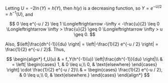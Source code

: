 Letting $U = -2\ln(Y) = h(Y)$, then $h(y)$ is a decreasing function, so $Y = e^{-U / 2} = h^{-1}(U)$, and

$$
0 \leq e^{-u / 2} \leq 1 \Longleftrightarrow -\infty < -\frac{u}{2} \leq 0 \Longleftrightarrow \infty > \frac{u}{2} \geq 0 \Longleftrightarrow \infty > u \geq 0.
$$

Also, $\left|\frac{dh^{-1}}{du} \right| = \left|-\frac{1}{2} e^{-u / 2} \right| = \frac{1}{2} e^{-u / 2}$.
Thus,

$$
\begin{align*}
    f_U(u) & = f_Y(h^{-1}(u)) \left|\frac{dh^{-1}}{du} \right|\\
    & = \left[
    \begin{cases}
        1, & 0 \leq u,\\
        0, & \text{elsewhere}
    \end{cases} \right] \cdot \frac{1}{2} e^{-u / 2}\\
    & =
    \begin{cases}
        \frac{1}{2} e^{-u / 2}, & 0 \leq u,\\
        0, & \text{elsewhere.}
    \end{cases}
\end{align*}
$$
